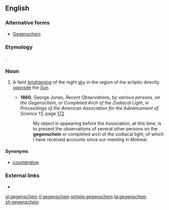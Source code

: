==English==

===Alternative forms===
* [[Gegenschein]]

===Etymology===
{{etyl|de}} {{term|Gegenschein||[[counter]]-[[shine]]}}.

===Noun===
{{en-noun|-}}

# {{astronomy}} A faint [[bright]]ening of the night [[sky]] in the region of the ecliptic directly [[opposite]] the [[Sun]].
#* '''1860''', George Jones, ''Recent Observations, by various persons, on the Gegenschein, or Completed Arch of the Zodiacal Light'', in ''Proceedings of the American Association for the Advancement of Science'' 13, page [http://books.google.com/books?id=czgLAAAAYAAJ&pg=PA172&dq=gegenschein&as_brr=3 172]
#*: My object in appearing before the Association, at this time, is to present the observations of several other persons on the '''gegenschein''' or completed arch of the zodiacal light, of which I have received accounts since our meeting in Motreal.

====Synonyms====
* [[counterglow]]

===External links===
* {{pedia}}

[[gl:gegenschein]]
[[it:gegenschein]]
[[simple:gegenschein]]
[[ta:gegenschein]]
[[zh:gegenschein]]